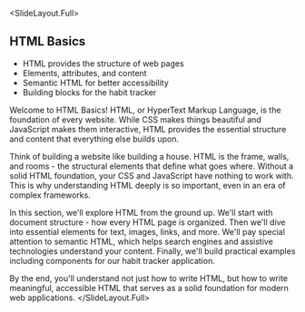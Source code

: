 
<SlideLayout.Full>
 ## HTML Basics

  - HTML provides the structure of web pages
  - Elements, attributes, and content
  - Semantic HTML for better accessibility
  - Building blocks for the habit tracker
  <Notes>
  Welcome to HTML Basics! HTML, or HyperText Markup Language, is the foundation of every website. While CSS makes things beautiful and JavaScript makes them interactive, HTML provides the essential structure and content that everything else builds upon.

  Think of building a website like building a house. HTML is the frame, walls, and rooms - the structural elements that define what goes where. Without a solid HTML foundation, your CSS and JavaScript have nothing to work with. This is why understanding HTML deeply is so important, even in an era of complex frameworks.

  In this section, we'll explore HTML from the ground up. We'll start with document structure - how every HTML page is organized. Then we'll dive into essential elements for text, images, links, and more. We'll pay special attention to semantic HTML, which helps search engines and assistive technologies understand your content. Finally, we'll build practical examples including components for our habit tracker application.

  By the end, you'll understand not just how to write HTML, but how to write meaningful, accessible HTML that serves as a solid foundation for modern web applications.
  </Notes>
</SlideLayout.Full>